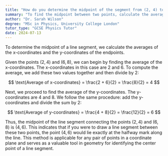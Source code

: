 ```yaml
---
title: "How do you determine the midpoint of the segment from (2, 4) to (6, 8)?"
summary: "To find the midpoint between two points, calculate the average of their x-coordinates and y-coordinates separately."
author: "Dr. Sarah Wilson"
degree: "MSc in Physics, University College London"
tutor_type: "GCSE Physics Tutor"
date: 2024-07-13
---
```


To determine the midpoint of a line segment, we calculate the averages of the x-coordinates and the y-coordinates of the endpoints.

Given the points $(2, 4)$ and $(6, 8)$, we can begin by finding the average of the x-coordinates. The x-coordinates in this case are $2$ and $6$. To compute the average, we add these two values together and then divide by $2$:

$$
\text{Average of x-coordinates} = \frac{2 + 6}{2} = \frac{8}{2} = 4
$$

Next, we proceed to find the average of the y-coordinates. The y-coordinates are $4$ and $8$. We follow the same procedure: add the y-coordinates and divide the sum by $2$:

$$
\text{Average of y-coordinates} = \frac{4 + 8}{2} = \frac{12}{2} = 6
$$

Thus, the midpoint of the line segment connecting the points $(2, 4)$ and $(6, 8)$ is $(4, 6)$. This indicates that if you were to draw a line segment between these two points, the point $(4, 6)$ would lie exactly at the halfway mark along the line. This method is applicable for any pair of points in a coordinate plane and serves as a valuable tool in geometry for identifying the center point of a line segment.
    